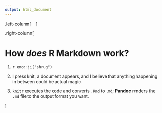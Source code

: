 ```yaml
---
output: html_document
---
```

.left-column[
<span class="fa-stack fa-4x">
  <i class="fa fa-circle fa-stack-2x" style="color: #2f5275;"></i>
  <strong class="fa-stack-1x" style="color: #fff;">?</strong>
</span> 
]

.right-column[

# How *does* R Markdown work?

1. `r emo::ji("shrug")`

1. I press knit, a document appears, and I believe that anything happening in between could be actual magic.

1. `knitr` executes the code and converts `.Rmd` to `.md`; **Pandoc** renders the `.md` file to the output format you want.

]
